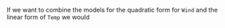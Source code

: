 If we want to combine the models for the quadratic form for
`Wind` and the linear form of `Temp` we would 

